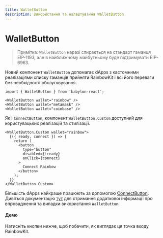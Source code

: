 ```yaml
---
title: WalletButton
description: Використання та налаштування WalletButton
---
```


# WalletButton

> Примітка: `WalletButton` наразі спирається на стандарт гаманця EIP-1193, але в найближчому майбутньому буде підтримувати EIP-6963.

Новий компонент `WalletButton` допомагає dApps з кастомними реалізаціями списку гаманців прийняти RainbowKit і всі його переваги без необхідності обслуговування.

```tsx
import { WalletButton } from 'babylon-react';

<WalletButton wallet="rainbow" />
<WalletButton wallet="metamask" />
<WalletButton wallet="coinbase" />
```

Як і `ConnectButton`, компонент `WalletButton.Custom` доступний для користувацьких реалізацій та стилізації.

```tsx
<WalletButton.Custom wallet="rainbow">
  {({ ready, connect }) => {
    return (
      <button
        type="button"
        disabled={!ready}
        onClick={connect}
      >
        Connect Rainbow
      </button>
    );
  }}
</WalletButton.Custom>
```

Більшість dApps найкраще працюють за допомогою [ConnectButton](https://www.rainbowkit.com/docs/connect-button). Дивіться документацію [тут](https://www.rainbowkit.com/docs/wallet-button) для отримання додаткової інформації про впровадження та випадки використання `WalletButton`.

#### Демо

Натисніть кнопки нижче, щоб побачити, як виглядає ця точка входу RainbowKit.

<WalletButtonDemo />
